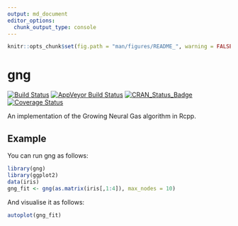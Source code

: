 ```yaml
---
output: md_document
editor_options: 
  chunk_output_type: console
---
```


```r
knitr::opts_chunk$set(fig.path = "man/figures/README_", warning = FALSE, message = FALSE, error = FALSE, echo = TRUE)
```

# gng

[![Build Status](https://travis-ci.org/rcannood/gng.svg?branch=master)](https://travis-ci.org/rcannood/gng)
[![AppVeyor Build Status](https://ci.appveyor.com/api/projects/status/github/rcannood/gng?branch=master&svg=true)](https://ci.appveyor.com/project/rcannood/gng)
[![CRAN_Status_Badge](https://www.r-pkg.org/badges/version/gng)](https://cran.r-project.org/package=gng)
[![Coverage Status](https://codecov.io/gh/rcannood/gng/branch/master/graph/badge.svg)](https://codecov.io/gh/rcannood/gng?branch=master)

An implementation of the Growing Neural Gas algorithm in Rcpp.

## Example

You can run gng as follows:
```r
library(gng)
library(ggplot2)
data(iris)
gng_fit <- gng(as.matrix(iris[,1:4]), max_nodes = 10)
```

And visualise it as follows:
```r
autoplot(gng_fit)
```
